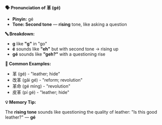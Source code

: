 **🗣️ Pronunciation of 革 (gé)**

- **Pinyin:** gé
- **Tone: Second tone** — **rising** tone, like asking a question

**🔤 Breakdown:**

- **g** like **"g"** in "go"
- **é** sounds like **"eh"** but with second tone → rising up
- **gé** sounds like **"geh?"** with a questioning rise

**📝 Common Examples:**

- 革 (gé) - "leather; hide"
- 改革 (gǎi gé) - "reform; revolution"
- 革命 (gé mìng) - "revolution"
- 皮革 (pí gé) - "leather; hide"

**💡 Memory Tip:**

The **rising tone** sounds like questioning the quality of leather: "Is this good leather?" — **gé**
